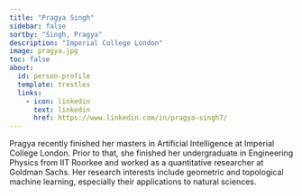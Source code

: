 ```yaml
---
title: "Pragya Singh"
sidebar: false
sortby: "Singh, Pragya"
description: "Imperial College London"
image: pragya.jpg
toc: false
about:
  id: person-profile
  template: trestles
  links:
    - icon: linkedin
      text: linkedin
      href: https://www.linkedin.com/in/pragya-singh7/
---
```



Pragya recently finished her masters in Artificial Intelligence at Imperial College London. 
Prior to that, she finished her undergraduate in Engineering Physics from IIT Roorkee and worked as a quantitative researcher at Goldman Sachs.
Her research interests include geometric and topological machine learning, especially their applications to natural sciences.